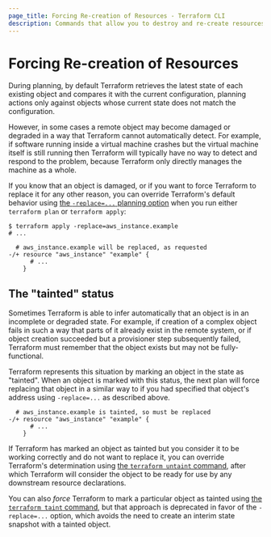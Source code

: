 ```yaml
---
page_title: Forcing Re-creation of Resources - Terraform CLI
description: Commands that allow you to destroy and re-create resources manually.
---
```


# Forcing Re-creation of Resources

During planning, by default Terraform retrieves the latest state of each
existing object and compares it with the current configuration, planning
actions only against objects whose current state does not match the
configuration.

However, in some cases a remote object may become damaged or degraded in a
way that Terraform cannot automatically detect. For example, if software
running inside a virtual machine crashes but the virtual machine itself is
still running then Terraform will typically have no way to detect and respond
to the problem, because Terraform only directly manages the machine as a whole.

If you know that an object is damaged, or if you want to force Terraform to
replace it for any other reason, you can override Terraform's default behavior
using [the `-replace=...` planning option](/terraform/cli/commands/plan#replace-address)
when you run either `terraform plan` or `terraform apply`:

```shellsession
$ terraform apply -replace=aws_instance.example
# ...

  # aws_instance.example will be replaced, as requested
-/+ resource "aws_instance" "example" {
      # ...
    }
```

## The "tainted" status

Sometimes Terraform is able to infer automatically that an object is in an
incomplete or degraded state. For example, if creation of a complex object
fails in such a way that parts of it already exist in the remote system, or
if object creation succeeded but a provisioner step subsequently failed,
Terraform must remember that the object exists but may not be fully-functional.

Terraform represents this situation by marking an object in the state as
"tainted". When an object is marked with this status, the next plan will force
replacing that object in a similar way to if you had specified that object's
address using `-replace=...` as described above.

```
  # aws_instance.example is tainted, so must be replaced
-/+ resource "aws_instance" "example" {
      # ...
    }
```

If Terraform has marked an object as tainted but you consider it to be working
correctly and do not want to replace it, you can override Terraform's
determination using [the `terraform untaint` command](/terraform/cli/commands/untaint),
after which Terraform will consider the object to be ready for use by any
downstream resource declarations.

You can also _force_ Terraform to mark a particular object as tainted using
[the `terraform taint` command](/terraform/cli/commands/taint), but that approach is
deprecated in favor of the `-replace=...` option, which avoids the need to
create an interim state snapshot with a tainted object.
